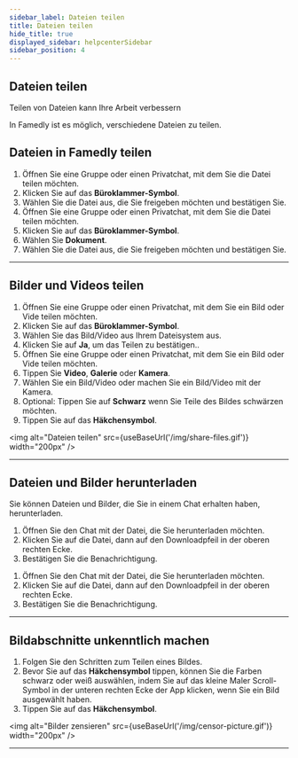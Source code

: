 ```yaml
---
sidebar_label: Dateien teilen
title: Dateien teilen
hide_title: true
displayed_sidebar: helpcenterSidebar
sidebar_position: 4
---
```




<div class="hero hero--primary">
  <div class="container">
    <h2 class="hero__title">Dateien teilen</h2>
    <p class="hero__subtitle">Teilen von Dateien kann Ihre Arbeit verbessern</p>
    <p>In Famedly ist es möglich, verschiedene Dateien zu teilen.</p>
  </div>
</div>

## Dateien in Famedly teilen


<Tabs> <TabItem value="desktop" label="Desktop" default>
1. Öffnen Sie eine Gruppe oder einen Privatchat, mit dem Sie die Datei teilen möchten.
2. Klicken Sie auf das **Büroklammer-Symbol**.
3. Wählen Sie die Datei aus, die Sie freigeben möchten und bestätigen Sie.</TabItem> <TabItem value="mobile" label="Mobile">
1. Öffnen Sie eine Gruppe oder einen Privatchat, mit dem Sie die Datei teilen möchten.
2. Klicken Sie auf das **Büroklammer-Symbol**.
3. Wählen Sie **Dokument**.
4. Wählen Sie die Datei aus, die Sie freigeben möchten und bestätigen Sie.</TabItem> </Tabs>

---

## Bilder und Videos teilen


<Tabs> <TabItem value="desktop" label="Desktop" default>
1. Öffnen Sie eine Gruppe oder einen Privatchat, mit dem Sie ein Bild oder Vide teilen möchten.
2. Klicken Sie auf das **Büroklammer-Symbol**.
3. Wählen Sie das Bild/Video aus Ihrem Dateisystem aus.
4. Klicken Sie auf **Ja**, um das Teilen zu bestätigen..</TabItem> <TabItem value="mobile" label="Mobile">
1. Öffnen Sie eine Gruppe oder einen Privatchat, mit dem Sie ein Bild oder Vide teilen möchten.
2. Tippen Sie **Video**, **Galerie** oder **Kamera**.
3. Wählen Sie ein Bild/Video oder machen Sie ein Bild/Video mit der Kamera.
4. Optional: Tippen Sie auf **Schwarz** wenn Sie Teile des Bildes schwärzen möchten.
5. Tippen Sie auf das **Häkchensymbol**.</TabItem> </Tabs>

<img alt="Dateien teilen" src={useBaseUrl('/img/share-files.gif')} width="200px" />

---

## Dateien und Bilder herunterladen

Sie können Dateien und Bilder, die Sie in einem Chat erhalten haben, herunterladen.

<Tabs>
  <TabItem value="desktop" label="Desktop" default>
  <ol>
    <li>Öffnen Sie den Chat mit der Datei, die Sie herunterladen möchten.</li>
    <li>Klicken Sie auf die Datei, dann auf den Downloadpfeil in der oberen rechten Ecke.</li>
    <li>Bestätigen Sie die Benachrichtigung.</li>
  </ol>
  </TabItem>
  <TabItem value="mobile" label="Mobile">
  <ol>
    <li>Öffnen Sie den Chat mit der Datei, die Sie herunterladen möchten.</li>
    <li>Klicken Sie auf die Datei, dann auf den Downloadpfeil in der oberen rechten Ecke.</li>
    <li>Bestätigen Sie die Benachrichtigung.</li>
  </ol>
  </TabItem>
</Tabs>

---

## Bildabschnitte unkenntlich machen


<Tabs> <TabItem value="mobile" label="Mobile">
1. Folgen Sie den Schritten zum Teilen eines Bildes.
2. Bevor Sie auf das **Häkchensymbol** tippen, können Sie die Farben schwarz oder weiß auswählen, indem Sie auf das kleine Maler Scroll-Symbol in der unteren rechten Ecke der App klicken, wenn Sie ein Bild ausgewählt haben.
3. Tippen Sie auf das **Häkchensymbol**.</TabItem> </Tabs>

<img alt="Bilder zensieren" src={useBaseUrl('/img/censor-picture.gif')} width="200px" />

---
